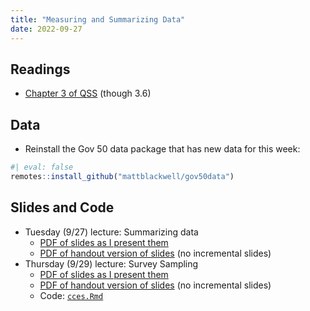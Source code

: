 ```yaml
---
title: "Measuring and Summarizing Data"
date: 2022-09-27
---
```



## Readings 

- [Chapter 3 of QSS](https://press.princeton.edu/books/hardcover/9780691222271/quantitative-social-science) (though 3.6)

## Data

- Reinstall the Gov 50 data package that has new data for this week:
```r
#| eval: false
remotes::install_github("mattblackwell/gov50data")
```

## Slides and Code

- Tuesday (9/27) lecture: Summarizing data
  - [PDF of slides as I present them](/slides/08_summarizing_data.pdf)
  - [PDF of handout version of slides](/slides/08_summarizing_data_handout.pdf) (no incremental slides)

- Thursday (9/29) lecture: Survey Sampling
  - [PDF of slides as I present them](/slides/09_survey_sampling.pdf)
  - [PDF of handout version of slides](/slides/09_survey_sampling_handout.pdf) (no incremental slides)
  - Code: [`cces.Rmd`](/files/code/cces.Rmd)
